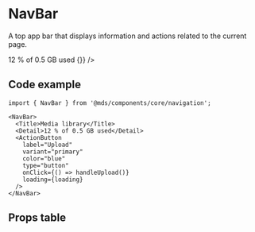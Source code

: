 
<Meta title="Components/core/navigation/NavBar" component={NavBar} />

# NavBar

A top app bar that displays information and actions related to the current page.

<Preview withToolbar>
  <Story name="Media library">
    <NavBar>
      <Title>Media library</Title>
      <Detail>12 % of 0.5 GB used</Detail>
      <ActionButton
        label="Upload"
        variant="primary"
        color="blue"
        type="button"
        onClick={() => {}}
      />
    </NavBar>
  </Story>
</Preview>

## Code example

```tsx
import { NavBar } from '@mds/components/core/navigation';
```

```tsx
<NavBar>
  <Title>Media library</Title>
  <Detail>12 % of 0.5 GB used</Detail>
  <ActionButton
    label="Upload"
    variant="primary"
    color="blue"
    type="button"
    onClick={() => handleUpload()}
    loading={loading}
  />
</NavBar>
```

## Props table

<Props of={NavBar} />
